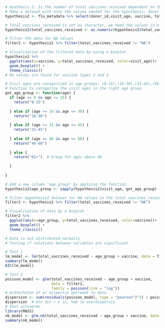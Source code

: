 

```r
# Hyothesis 2: Is the number of total vaccines received dependent on the type of vaccine and the age of the patients?
# Make a dataset with only the values needed for the hypothesis; donor_id, visit_age, vaccine, total_vaccines_received.
hypothesis2 <- flu_metadata %>% select(donor_id,visit_age, vaccine, total_vaccines_received)

# Total_vaccines_received is set as character, we need the values in a numeric class to move forward.
hypothesis2$total_vaccines_received <- as.numeric(hypothesis2$total_vaccines_received) 

# Filter the data for NA values 
filter2 <- hypothesis2 %>% filter(total_vaccines_received != "NA") 

# Visualisation of the filtered data by using a boxplot
hypothesis2 %>%  
  ggplot(aes(x=vaccine, y=total_vaccines_received, color=visit_age))+ 
  geom_boxplot() + 
  theme_classic() 
# No values are found for vaccine types 2 and 3

# Visit ages are categorized in age groups: (0-15),(16-30),(31-45),(46-60),(61+)
# Function to catogorize the visit ages in the right age group
get_age_group <- function(age) {
  if (age >= 0 && age <= 15) { 
    return("0-15") 
    
  } else if (age >= 16 && age <= 30) { 
    return("16-30") 
    
  } else if (age >= 31 && age <= 45) { 
    return("31-45") 
    
  } else if (age >= 46 && age <= 60) { 
    return("46-60") 
    
  } else { 
    return("61+")  # Group for ages above 60 
    
  } 
  
} 

# Add a new column "age_group" by applying the function 
hypothesis2$age_group <- sapply(hypothesis2$visit_age, get_age_group)

# Filter hypothesis2 dataset for NA values in the total_vaccines_received values
filter2 <- hypothesis2 %>% filter(total_vaccines_received != "NA") 

# Visualisation of data by a boxplot 
filter2 %>%  
  ggplot(aes(x=age_group, y=total_vaccines_received, color=vaccine))+ 
  geom_boxplot() + 
  theme_classic()

# Data is not distributed normally 
# Testing if relations between variables are significant

# Test 1
lm_model <- lm(total_vaccines_received ~ age_group + vaccine, data = filter2)
summary(lm_model)
AIC(lm_model)

# Test 2
poisson_model <- glm(total_vaccines_received ~ age_group + vaccine, 
                     data = filter2, 
                     family = poisson(link = "log"))
# Achterhalen of er dispersie optreedt in data 
dispersion <- sum(residuals(poisson_model, type = "pearson")^2) / poisson_model$df.residual
dispersion  # Als dit > 1 is, heb je overdispersie
# Test uitvoeren 
library(MASS)
nb_model <- glm.nb(total_vaccines_received ~ age_group + vaccine, data = filter2)
summary(nb_model)
```
